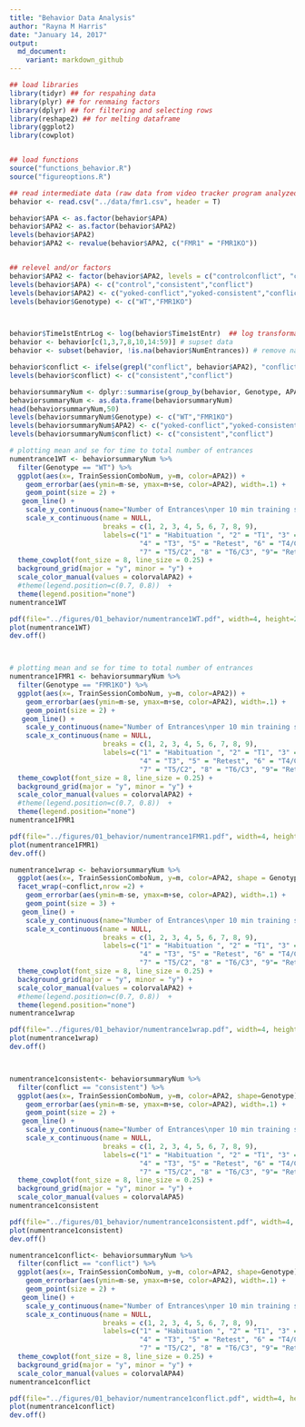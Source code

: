```yaml
---
title: "Behavior Data Analysis"
author: "Rayna M Harris"
date: "January 14, 2017"
output:
  md_document:
    variant: markdown_github
---
```


```r
## load libraries 
library(tidyr) ## for respahing data
library(plyr) ## for renmaing factors
library(dplyr) ## for filtering and selecting rows
library(reshape2) ## for melting dataframe
library(ggplot2)
library(cowplot)


## load functions 
source("functions_behavior.R")
source("figureoptions.R")

```


```r
## read intermediate data (raw data from video tracker program analyzed in matlab)
behavior <- read.csv("../data/fmr1.csv", header = T)

behavior$APA <- as.factor(behavior$APA)
behavior$APA2 <- as.factor(behavior$APA2)
levels(behavior$APA2)
behavior$APA2 <- revalue(behavior$APA2, c("FMR1" = "FMR1KO")) 


## relevel and/or factors
behavior$APA2 <- factor(behavior$APA2, levels = c("controlconflict", "controlconsistent","conflict", "consistent"))
levels(behavior$APA) <- c("control","consistent","conflict")
levels(behavior$APA2) <- c("yoked-conflict","yoked-consistent","conflict","consistent")
levels(behavior$Genotype) <- c("WT","FMR1KO")



behavior$Time1stEntrLog <- log(behavior$Time1stEntr)  ## log transformation 
behavior <- behavior[c(1,3,7,8,10,14:59)] # supset data
behavior <- subset(behavior, !is.na(behavior$NumEntrances)) # remove nas

behavior$conflict <- ifelse(grepl("conflict", behavior$APA2), "conflict", "consistent") # for splitting
levels(behavior$conflict) <- c("consistent","conflict")

```


```r
behaviorsummaryNum <- dplyr::summarise(group_by(behavior, Genotype, APA2, conflict, TrainSessionComboNum), m = mean(NumEntrances), se = sd(NumEntrances)/sqrt(length(NumEntrances)), len = length(NumEntrances))
behaviorsummaryNum <- as.data.frame(behaviorsummaryNum)
head(behaviorsummaryNum,50)
levels(behaviorsummaryNum$Genotype) <- c("WT","FMR1KO")
levels(behaviorsummaryNum$APA2) <- c("yoked-conflict","yoked-consistent","conflict","consistent")
levels(behaviorsummaryNum$conflict) <- c("consistent","conflict")

```



```r

# plotting mean and se for time to total number of entrances
numentrance1WT <- behaviorsummaryNum %>%
  filter(Genotype == "WT") %>%
  ggplot(aes(x=, TrainSessionComboNum, y=m, color=APA2)) + 
    geom_errorbar(aes(ymin=m-se, ymax=m+se, color=APA2), width=.1) +
    geom_point(size = 2) +
   geom_line() +
    scale_y_continuous(name="Number of Entrances\nper 10 min training session") +
    scale_x_continuous(name = NULL, 
                       breaks = c(1, 2, 3, 4, 5, 6, 7, 8, 9),
                       labels=c("1" = "Habituation ", "2" = "T1", "3" = "T2", 
                                "4" = "T3", "5" = "Retest", "6" = "T4/C1",
                                "7" = "T5/C2", "8" = "T6/C3", "9"= "Retention")) +
  theme_cowplot(font_size = 8, line_size = 0.25) +
  background_grid(major = "y", minor = "y") +
  scale_color_manual(values = colorvalAPA2) + 
  #theme(legend.position=c(0.7, 0.8))  +
  theme(legend.position="none")
numentrance1WT

pdf(file="../figures/01_behavior/numentrance1WT.pdf", width=4, height=2)
plot(numentrance1WT)
dev.off()



# plotting mean and se for time to total number of entrances
numentrance1FMR1 <- behaviorsummaryNum %>%
  filter(Genotype == "FMR1KO") %>%
  ggplot(aes(x=, TrainSessionComboNum, y=m, color=APA2)) + 
    geom_errorbar(aes(ymin=m-se, ymax=m+se, color=APA2), width=.1) +
    geom_point(size = 2) +
   geom_line() +
    scale_y_continuous(name="Number of Entrances\nper 10 min training session") +
    scale_x_continuous(name = NULL, 
                       breaks = c(1, 2, 3, 4, 5, 6, 7, 8, 9),
                       labels=c("1" = "Habituation ", "2" = "T1", "3" = "T2", 
                                "4" = "T3", "5" = "Retest", "6" = "T4/C1",
                                "7" = "T5/C2", "8" = "T6/C3", "9"= "Retention")) +
  theme_cowplot(font_size = 8, line_size = 0.25) +
  background_grid(major = "y", minor = "y") +
  scale_color_manual(values = colorvalAPA2) + 
  #theme(legend.position=c(0.7, 0.8))  +
  theme(legend.position="none")  
numentrance1FMR1

pdf(file="../figures/01_behavior/numentrance1FMR1.pdf", width=4, height=2)
plot(numentrance1FMR1)
dev.off()

numentrance1wrap <- behaviorsummaryNum %>%
  ggplot(aes(x=, TrainSessionComboNum, y=m, color=APA2, shape = Genotype)) + 
  facet_wrap(~conflict,nrow =2) +
    geom_errorbar(aes(ymin=m-se, ymax=m+se, color=APA2), width=.1) +
    geom_point(size = 3) +
   geom_line() +
    scale_y_continuous(name="Number of Entrances\nper 10 min training session") +
    scale_x_continuous(name = NULL, 
                       breaks = c(1, 2, 3, 4, 5, 6, 7, 8, 9),
                       labels=c("1" = "Habituation ", "2" = "T1", "3" = "T2", 
                                "4" = "T3", "5" = "Retest", "6" = "T4/C1",
                                "7" = "T5/C2", "8" = "T6/C3", "9"= "Retention")) +
  theme_cowplot(font_size = 8, line_size = 0.25) +
  background_grid(major = "y", minor = "y") +
  scale_color_manual(values = colorvalAPA2) + 
  #theme(legend.position=c(0.7, 0.8))  +
  theme(legend.position="none")
numentrance1wrap

pdf(file="../figures/01_behavior/numentrance1wrap.pdf", width=4, height=4)
plot(numentrance1wrap)
dev.off()



numentrance1consistent<- behaviorsummaryNum %>%
  filter(conflict == "consistent") %>%
  ggplot(aes(x=, TrainSessionComboNum, y=m, color=APA2, shape=Genotype)) + 
    geom_errorbar(aes(ymin=m-se, ymax=m+se, color=APA2), width=.1) +
    geom_point(size = 2) +
   geom_line() +
    scale_y_continuous(name="Number of Entrances\nper 10 min training session") +
    scale_x_continuous(name = NULL, 
                       breaks = c(1, 2, 3, 4, 5, 6, 7, 8, 9),
                       labels=c("1" = "Habituation ", "2" = "T1", "3" = "T2", 
                                "4" = "T3", "5" = "Retest", "6" = "T4/C1",
                                "7" = "T5/C2", "8" = "T6/C3", "9"= "Retention")) +
  theme_cowplot(font_size = 8, line_size = 0.25) +
  background_grid(major = "y", minor = "y") +
  scale_color_manual(values = colorvalAPA5) 
numentrance1consistent

pdf(file="../figures/01_behavior/numentrance1consistent.pdf", width=4, height=2)
plot(numentrance1consistent)
dev.off()

numentrance1conflict<- behaviorsummaryNum %>%
  filter(conflict == "conflict") %>%
  ggplot(aes(x=, TrainSessionComboNum, y=m, color=APA2, shape=Genotype)) + 
    geom_errorbar(aes(ymin=m-se, ymax=m+se, color=APA2), width=.1) +
    geom_point(size = 2) +
   geom_line() +
    scale_y_continuous(name="Number of Entrances\nper 10 min training session") +
    scale_x_continuous(name = NULL, 
                       breaks = c(1, 2, 3, 4, 5, 6, 7, 8, 9),
                       labels=c("1" = "Habituation ", "2" = "T1", "3" = "T2", 
                                "4" = "T3", "5" = "Retest", "6" = "T4/C1",
                                "7" = "T5/C2", "8" = "T6/C3", "9"= "Retention")) +
  theme_cowplot(font_size = 8, line_size = 0.25) +
  background_grid(major = "y", minor = "y") +
  scale_color_manual(values = colorvalAPA4) 
numentrance1conflict

pdf(file="../figures/01_behavior/numentrance1conflict.pdf", width=4, height=2)
plot(numentrance1conflict)
dev.off()


```



